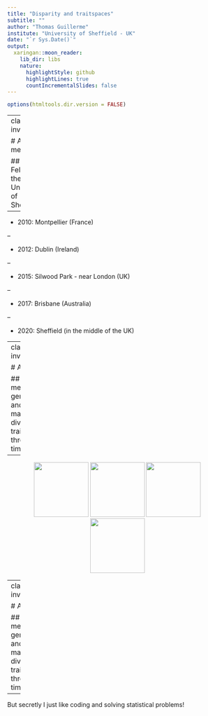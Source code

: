 ```yaml
---
title: "Disparity and traitspaces"
subtitle: ""
author: "Thomas Guillerme"
institute: "University of Sheffield - UK"
date: "`r Sys.Date()`"
output:
  xaringan::moon_reader:
    lib_dir: libs
    nature:
      highlightStyle: github
      highlightLines: true
      countIncrementalSlides: false
---
```


```r
options(htmltools.dir.version = FALSE)
```

<!--  1. About me
    * NERC Fellow at the university of Sheffield (proto lecturer?)
    * Masters in France (Montpellier - I'm from around there), PhD in Dublin (with Natalie Cooper), Postdocs in Imperial College (near London), Brisbane (Australia), Sheffield.
    * I work on understanding what mechanisms generate and maintain the diversity of traits through time? (but secretly I just like coding and solving stats problems)
 -->

---
class: inverse

# About me

## NERC Fellow at the University of Sheffield

--

- 2010: Montpellier (France)

--

- 2012: Dublin (Ireland)

--

- 2015: Silwood Park - near London (UK)

--

- 2017: Brisbane (Australia)

--

- 2020: Sheffield (in the middle of the UK)

---
class: inverse 

# About me

## What mechanisms generate and maintain the diversity of traits through time?

-- 

<center>
<img src="../images/5477779051_75e3f747ea_b.jpg" height = "125px">
<img src="../images/5478336218_544f661b52_b.jpg" height = "125px">
<img src="../images/5478377402_cac0deaf31_b.jpg" height = "125px">
<img src="../images/5478378440_16f2bdf67f_b.jpg" height = "125px">
</center>

---
class: inverse 

# About me

## What mechanisms generate and maintain the diversity of traits through time?

--

But secretly I just like coding and solving statistical problems!